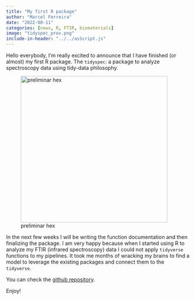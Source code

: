 ```yaml
---
title: "My first R package"
author: "Marcel Ferreira"
date: "2022-08-11"
categories: [news, R, FTIR, biomaterials]
image: "tidyspec_prov.png"
include-in-header: "../../asScript.js"
---
```


Hello everybody, I'm really excited to announce that I have finished (or almost) my first R package. The `tidyspec`: a package to analyze spectroscopy data using tidy-data philosophy.

![preliminar hex](tidyspec_prov.png){fig-align="center" width="400"}

In the next few weeks I will be writing the function documentation and then finalizing the package. I am very happy because when I started using R to analyze my FTIR (infrared spectroscopy) data I could not apply `tidyverse` functions to my pipelines. It took me months of wracking my brains to find a model to leverage the existing packages and connect them to the `tidyverse`.

You can check the [github repository](https://github.com/marceelrf/tidyspec).

Enjoy!
